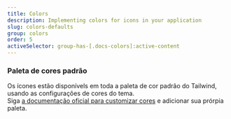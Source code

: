 ```yaml
---
title: Colors
description: Implementing colors for icons in your application
slug: colors-defaults
group: colors
order: 5
activeSelector: group-has-[.docs-colors]:active-content
---
```


### Paleta de cores padrão

Os ícones estão disponívels em toda a paleta de cor padrão do Tailwind, usando as configurações de cores do tema.  
Siga [a documentação oficial para customizar cores](https://tailwindcss.com/docs/customizing-colors)
e adicionar sua prórpia paleta.

